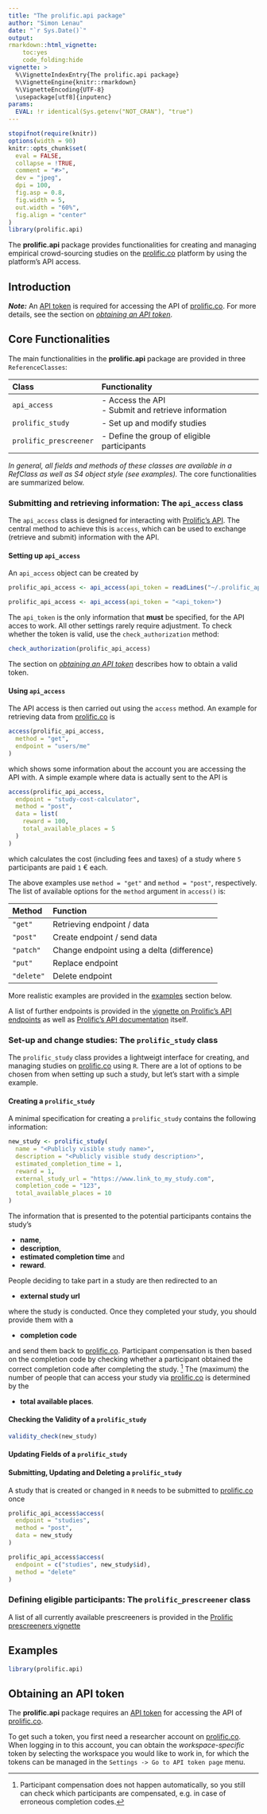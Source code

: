 ```yaml
---
title: "The prolific.api package"
author: "Simon Lenau"
date: "`r Sys.Date()`"
output:
rmarkdown::html_vignette:
    toc:yes
    code_folding:hide
vignette: >
  %\VignetteIndexEntry{The prolific.api package}
  %\VignetteEngine{knitr::rmarkdown}
  %\VignetteEncoding{UTF-8}
  \usepackage[utf8]{inputenc}
params:
  EVAL: !r identical(Sys.getenv("NOT_CRAN"), "true")
---
```


```r
stopifnot(require(knitr))
options(width = 90)
knitr::opts_chunk$set(
  eval = FALSE,
  collapse = !TRUE,
  comment = "#>",
  dev = "jpeg",
  dpi = 100,
  fig.asp = 0.8,
  fig.width = 5,
  out.width = "60%",
  fig.align = "center"
)
library(prolific.api)
```

The **prolific.api** package provides functionalities for creating and managing empirical crowd-sourcing studies on the 
[prolific.co](https://www.prolific.co/) platform by using the platform's API access.

## Introduction


***Note:***
An
[API token](https://docs.prolific.co/docs/api-docs/public/#section/Authentication) 
is required for accessing the API of 
[prolific.co](https://www.prolific.co/). 
For more details, see the section on *[obtaining an API token](#get-token)*.



## Core Functionalities

The main functionalities in the **prolific.api** package are provided in three
`ReferenceClasses`:

| Class                  | Functionality                                         |
| :--------------------- | :---------------------------------------------------- |
| `api_access`           | - Access the API<br>- Submit and retrieve information |
| `prolific_study`       | - Set up and modify studies                           |
| `prolific_prescreener` | - Define the group of eligible participants           |

*In general, all fields and methods of these classes are available in a RefClass as well as S4 object style (see examples).*
The core functionalities are summarized below.

### Submitting and retrieving information: The `api_access` class

The `api_access` class is designed for interacting with 
[Prolific's API](https://docs.prolific.co/docs/api-docs/public/).
The central method to achieve this is `access`, which can be used
to exchange (retrieve and submit) information with the API.

#### Setting up `api_access`

An `api_access` object can be created by 

```r
prolific_api_access <- api_access(api_token = readLines("~/.prolific_api/R_package_prolific.api_token", warn = FALSE))
```

```r
prolific_api_access <- api_access(api_token = "<api_token>")
```

The `api_token` is the only information that **must** be specified, for the API acces to work. 
All other settings rarely require adjustment.
To check whether the token is valid,  use the `check_authorization` method:
```r
check_authorization(prolific_api_access)
```

The section on 
*[obtaining an API token](#get-token)* 
describes how to obtain a valid token.

#### Using `api_access`

The API access is then carried out using the `access` method.
An example for retrieving data from [prolific.co](https://www.prolific.co/) is

```r
access(prolific_api_access,
  method = "get",
  endpoint = "users/me"
)
```
which shows some information about the account you are accessing the API with.
A simple example where data is actually sent to the API is

```r
access(prolific_api_access,
  endpoint = "study-cost-calculator",
  method = "post",
  data = list(
    reward = 100,
    total_available_places = 5
  )
)
```

which calculates the cost  (including fees and taxes)  of a study where `5` participants are paid `1` € each.


The above examples use 
`
  method = "get"
`
and
`
method = "post"
`, respectively.
The list of available options for the `method` argument in `access()` is:

| Method     | Function                                   |
| :--------- | :----------------------------------------- |
| `"get"`    | Retrieving endpoint / data                 |
| `"post"`   | Create endpoint / send data                |
| `"patch"`  | Change endpoint using a delta (difference) |
| `"put"`    | Replace endpoint                           |
| `"delete"` | Delete endpoint                            |

More realistic examples are provided in the [examples](#examples) section below.

A list of further endpoints is provided in the 
[vignette on Prolific's API endpoints](prolificapi-endpoint.html)
as well as 
[Prolific's API documentation](https://docs.prolific.co/docs/api-docs/public) itself.

### Set-up and change studies: The `prolific_study` class

The `prolific_study` class provides a lightweigt interface for
creating, and managing studies on [prolific.co](https://www.prolific.co/) using `R`.
There are a lot of options to be chosen from when setting up such a study, but let's start with a simple example.

#### Creating a `prolific_study`

A minimal specification for creating a `prolific_study` contains the following information:

```r
new_study <- prolific_study(
  name = "<Publicly visible study name>",
  description = "<Publicly visible study description>",
  estimated_completion_time = 1,
  reward = 1,
  external_study_url = "https://www.link_to_my_study.com",
  completion_code = "123",
  total_available_places = 10
)
```


The information that is presented to the potential participants 
contains the study's 

- **name**,
- **description**,
- **estimated completion time** and 
- **reward**.

People deciding to take part in a study are then redirected to an

- **external study url**

where the study is conducted.
Once they completed your study, you should provide them with a

- **completion code** 

and send them back to [prolific.co](https://www.prolific.co/).
Participant compensation is then based on the completion code by checking
whether a participant obtained the correct completion code
after completing the study.
^[Participant compensation does not happen automatically, so you still can check which participants are compensated, e.g. in case of erroneous completion codes.]
The  (maximum) the number of people that can access your study via [prolific.co](https://www.prolific.co/) is determined by the

- **total available places**.


#### Checking the Validity of a `prolific_study`

``` r
validity_check(new_study)
```

#### Updating Fields of a `prolific_study`


#### Submitting, Updating and Deleting a `prolific_study`

A study that is created or changed in `R` needs to be submitted to [prolific.co](https://www.prolific.co/) 
once

``` r
prolific_api_access$access(
  endpoint = "studies",
  method = "post",
  data = new_study
)
```

``` r
prolific_api_access$access(
  endpoint = c("studies", new_study$id),
  method = "delete"
)
```

### Defining eligible participants: The `prolific_prescreener` class 

A list of all currently available prescreeners is provided in the
[Prolific prescreeners vignette](prolificapi-prescreeners.html)


## Examples {#examples}

```r
library(prolific.api)
```



## Obtaining an API token {#get-token}

The **prolific.api** package requires 
an 
[API token](https://docs.prolific.co/docs/api-docs/public/#section/Authentication) 
for accessing the API of 
[prolific.co](https://www.prolific.co/).


To get such a token, you first need a researcher account on 
[prolific.co](https://www.prolific.co/).
When logging in to this account, you can obtain the *workspace-specific* token
by selecting the workspace you would like to work in, for which 
the tokens can be managed in the `Settings -> Go to API token page` menu.


